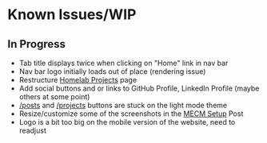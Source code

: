 # Known Issues/WIP
## In Progress
- Tab title displays twice when clicking on "Home" link in nav bar
- Nav bar logo initially loads out of place (rendering issue)
- Restructure [Homelab Projects](/projects/homelab) page
- Add social buttons and or links to GitHub Profile, LinkedIn Profile (maybe others at some point)
- [/posts](/posts) and [/projects](/projects) buttons are stuck on the light mode theme
- Resize/customize some of the screenshots in the [MECM Setup](/posts/microsoft/configuration-manager/mecm-setup) Post
- Logo is a bit too big on the mobile version of the website, need to readjust  